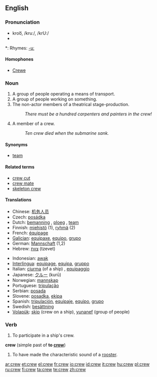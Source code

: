 ==English==

===Pronunciation===
* kroo͞, /kruː/, /krU:/
* {{audio|en-us-crew.ogg|Audio (US)}}

*: Rhymes: [[Rhymes:English:-uː|-uː]]

====Homophones====
* [[Crewe]]

===Noun===
{{en-noun}}

# A group of people operating a means of transport.
# A group of people working on something.
# The non-actor members of a theatrical stage-production.
#: ''There must be a hundred carpenters and painters in the crew!''
# A member of a crew.
#: ''Ten crew died when the submarine sank.''

====Synonyms====
* [[team]]

====Related terms====
* [[crew cut]]
* [[crew mate]]
* [[skeleton crew]]

====Translations====
{{top}}
* Chinese: [[机务人员]]
* Czech: [[posádka]] {{f}}
* Dutch: [[bemanning]] {{f}}, [[ploeg]] {{f}}, [[team]] {{n}}
* Finnish: [[miehistö]] (1), [[ryhmä]] (2)
* French: [[équipage]] {{m}}
* [[Galician]]: [[equipaxe]], [[equipo]], [[grupo]]
* German: [[Mannschaft]] {{f}} (1,2)
* Hebrew: [[צוות]] (tzevet) {{m}}
{{mid}}
* Indonesian: [[awak]]
* [[Interlingua]]: [[equipage]], [[equipa]], [[gruppo]]
* Italian: [[ciurma]] (of a ship) {{f}}, [[equipaggio]] {{m}}
* Japanese: [[クルー]] (kurū)
* Norwegian: [[mannskap]]
* Portuguese: [[tripulação]]
* Serbian: [[posada]] {{f}}
* Slovene: [[posadka]], [[ekipa]]
* Spanish: [[tripulación]], [[equipaje]], [[equipo]], [[grupo]]
* Swedish: [[besättning]]
* [[Volapük]]: [[skip]] (crew on a ship), [[yunanef]] (group of people)
{{bottom}}

===Verb===
{{en-verb}}

# To participate in a ship's crew.

'''crew''' (simple past of '''to [[crow]]''')

# {{context|British English}} {{past of|crow}} To have made the characteristic sound of a [[rooster]].

[[ar:crew]]
[[et:crew]]
[[el:crew]]
[[fr:crew]]
[[io:crew]]
[[id:crew]]
[[it:crew]]
[[hu:crew]]
[[pl:crew]]
[[ru:crew]]
[[fi:crew]]
[[ta:crew]]
[[te:crew]]
[[zh:crew]]